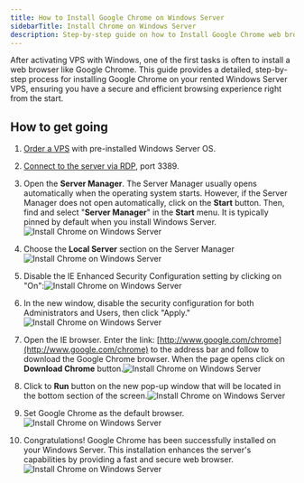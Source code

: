 ```yaml
---
title: How to Install Google Chrome on Windows Server
sidebarTitle: Install Chrome on Windows Server
description: Step-by-step guide on how to Install Google Chrome web browser on your Windows Server operating system.
---
```


After activating VPS with Windows, one of the first tasks is often to install a web browser like Google Chrome. This guide provides a detailed, step-by-step process for installing Google Chrome on your rented Windows Server VPS, ensuring you have a secure and efficient browsing experience right from the start.

## How to get going&#x20;

1. [Order a VPS](https://www.edisglobal.com/) with pre-installed Windows Server OS.

2. [Connect to the server via RDP](../getting-started/windows-remote-desktop), port 3389.

3. Open the **Server Manager**. The Server Manager usually opens automatically when the operating system starts. However, if the Server Manager does not open automatically, click on the **Start** button. Then, find and select "**Server Manager**" in the **Start** menu. It is typically pinned by default when you install Windows Server. ![Install Chrome on Windows Server](/assets/y9B0AGVAxYeSyeZVyaDis-7QVfnkzj8whiU7FU1x-GV-20240925-111932.png)

4. Choose the **Local Server** section on the Server Manager![Install Chrome on Windows Server](/assets/y9B0AGVAxYeSyeZVyaDis-6mlwvxUHmMw4B2Uhjy3fx-20240925-112129.png)

5. Disable the IE Enhanced Security Configuration setting by clicking on "On":![Install Chrome on Windows Server](/assets/y9B0AGVAxYeSyeZVyaDis-ZadLaSIVTwxMBR9WJxb-X-20240925-112756.png)

6. In the new window, disable the security configuration for both Administrators and Users, then click "Apply."![Install Chrome on Windows Server](/assets/y9B0AGVAxYeSyeZVyaDis-BuKWLMA8OqXyiMFd0ZU2a-20240925-112928.png)

7. Open the IE browser. Enter the link: [http://www.google.com/chrome](http://www.google.com/chrome) to the address bar and follow to download the Google Chrome browser. When the page opens click on **Download Chrome** button.![Install Chrome on Windows Server](/assets/y9B0AGVAxYeSyeZVyaDis-O_vkRcwSj_BcZROqvwYxS-20240925-113016.png)

8. Click to **Run** button on the new pop-up window that will be located in the bottom section of the screen.![Install Chrome on Windows Server](/assets/y9B0AGVAxYeSyeZVyaDis-T6_8Y4a5mP3LvYEuxojJp-20240925-113951.png)

9. Set Google Chrome as the default browser.![Install Chrome on Windows Server](/assets/y9B0AGVAxYeSyeZVyaDis-CO7-zXgNq_r2mTA79IpJb-20240925-114316.png)

10. Congratulations! Google Chrome has been successfully installed on your Windows Server. This installation enhances the server's capabilities by providing a fast and secure web browser.![Install Chrome on Windows Server](/assets/y9B0AGVAxYeSyeZVyaDis-JSmf__3EKINSsSxUUMSsU-20240925-114409.png)